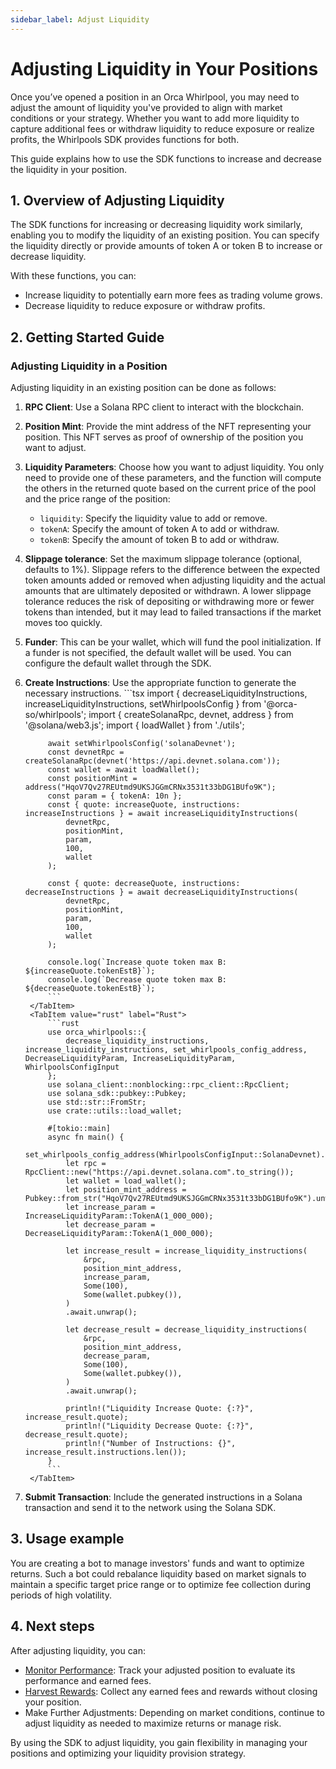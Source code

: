 ```yaml
---
sidebar_label: Adjust Liquidity
---
```


# Adjusting Liquidity in Your Positions
Once you’ve opened a position in an Orca Whirlpool, you may need to adjust the amount of liquidity you've provided to align with market conditions or your strategy. Whether you want to add more liquidity to capture additional fees or withdraw liquidity to reduce exposure or realize profits, the Whirlpools SDK provides functions for both.

This guide explains how to use the SDK functions to increase and decrease the liquidity in your position.

## 1. Overview of Adjusting Liquidity
The SDK functions for increasing or decreasing liquidity work similarly, enabling you to modify the liquidity of an existing position. You can specify the liquidity directly or provide amounts of token A or token B to increase or decrease liquidity.

With these functions, you can:
- Increase liquidity to potentially earn more fees as trading volume grows.
- Decrease liquidity to reduce exposure or withdraw profits.

## 2. Getting Started Guide
### Adjusting Liquidity in a Position
Adjusting liquidity in an existing position can be done as follows:

1. **RPC Client**: Use a Solana RPC client to interact with the blockchain.
2. **Position Mint**: Provide the mint address of the NFT representing your position. This NFT serves as proof of ownership of the position you want to adjust.
3. **Liquidity Parameters**: Choose how you want to adjust liquidity. You only need to provide one of these parameters, and the function will compute the others in the returned quote based on the current price of the pool and the price range of the position:
    - `liquidity`: Specify the liquidity value to add or remove.
    - `tokenA`: Specify the amount of token A to add or withdraw.
    - `tokenB`: Specify the amount of token B to add or withdraw.
4. **Slippage tolerance**: Set the maximum slippage tolerance (optional, defaults to 1%). Slippage refers to the difference between the expected token amounts added or removed when adjusting liquidity and the actual amounts that are ultimately deposited or withdrawn. A lower slippage tolerance reduces the risk of depositing or withdrawing more or fewer tokens than intended, but it may lead to failed transactions if the market moves too quickly.
5. **Funder**: This can be your wallet, which will fund the pool initialization. If a funder is not specified, the default wallet will be used. You can configure the default wallet through the SDK.
6. **Create Instructions**: Use the appropriate function to generate the necessary instructions.
    <Tabs groupId="programming-languages">
        <TabItem value="ts" label="Typescript" default>
            ```tsx
            import { decreaseLiquidityInstructions, increaseLiquidityInstructions, setWhirlpoolsConfig } from '@orca-so/whirlpools';
            import { createSolanaRpc, devnet, address } from '@solana/web3.js';
            import { loadWallet } from './utils';

            await setWhirlpoolsConfig('solanaDevnet');
            const devnetRpc = createSolanaRpc(devnet('https://api.devnet.solana.com'));
            const wallet = await loadWallet();
            const positionMint = address("HqoV7Qv27REUtmd9UKSJGGmCRNx3531t33bDG1BUfo9K");
            const param = { tokenA: 10n };
            const { quote: increaseQuote, instructions: increaseInstructions } = await increaseLiquidityInstructions(
                devnetRpc,
                positionMint,
                param,
                100,
                wallet
            );

            const { quote: decreaseQuote, instructions: decreaseInstructions } = await decreaseLiquidityInstructions(
                devnetRpc,
                positionMint,
                param,
                100,
                wallet
            );

            console.log(`Increase quote token max B: ${increaseQuote.tokenEstB}`);
            console.log(`Decrease quote token max B: ${decreaseQuote.tokenEstB}`);
            ```
        </TabItem>
        <TabItem value="rust" label="Rust">
            ```rust
            use orca_whirlpools::{
                decrease_liquidity_instructions, increase_liquidity_instructions, set_whirlpools_config_address, DecreaseLiquidityParam, IncreaseLiquidityParam, WhirlpoolsConfigInput
            };
            use solana_client::nonblocking::rpc_client::RpcClient;
            use solana_sdk::pubkey::Pubkey;
            use std::str::FromStr;
            use crate::utils::load_wallet;

            #[tokio::main]
            async fn main() {
                set_whirlpools_config_address(WhirlpoolsConfigInput::SolanaDevnet).unwrap();
                let rpc = RpcClient::new("https://api.devnet.solana.com".to_string());
                let wallet = load_wallet();
                let position_mint_address = Pubkey::from_str("HqoV7Qv27REUtmd9UKSJGGmCRNx3531t33bDG1BUfo9K").unwrap();
                let increase_param = IncreaseLiquidityParam::TokenA(1_000_000);
                let decrease_param = DecreaseLiquidityParam::TokenA(1_000_000);

                let increase_result = increase_liquidity_instructions(
                    &rpc,
                    position_mint_address,
                    increase_param,
                    Some(100),
                    Some(wallet.pubkey()),
                )
                .await.unwrap();

                let decrease_result = decrease_liquidity_instructions(
                    &rpc,
                    position_mint_address,
                    decrease_param,
                    Some(100),
                    Some(wallet.pubkey()),
                )
                .await.unwrap();

                println!("Liquidity Increase Quote: {:?}", increase_result.quote);
                println!("Liquidity Decrease Quote: {:?}", decrease_result.quote);
                println!("Number of Instructions: {}", increase_result.instructions.len());
            }
            ```
        </TabItem>
    </Tabs>
    
7. **Submit Transaction**: Include the generated instructions in a Solana transaction and send it to the network using the Solana SDK.

## 3. Usage example
You are creating a bot to manage investors' funds and want to optimize returns. Such a bot could rebalance liquidity based on market signals to maintain a specific target price range or to optimize fee collection during periods of high volatility.

## 4. Next steps
After adjusting liquidity, you can:

- [Monitor Performance](02-Fetch%20Positions.mdx): Track your adjusted position to evaluate its performance and earned fees.
- [Harvest Rewards](04-Harvest.mdx): Collect any earned fees and rewards without closing your position.
- Make Further Adjustments: Depending on market conditions, continue to adjust liquidity as needed to maximize returns or manage risk.

By using the SDK to adjust liquidity, you gain flexibility in managing your positions and optimizing your liquidity provision strategy.